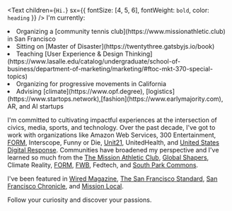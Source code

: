 <Text
  children={`Hi.`}
  sx={{ fontSize: [4, 5, 6], fontWeight: `bold`, color: `heading` }}
/>
I'm currently:
<li>Organizing a [community tennis club](https://www.missionathletic.club) in San Francisco</li>
<li>Sitting on [Master of Disaster](https://twentythree.gatsbyjs.io/book)</li>
<li>Teaching [User Experience & Design Thinking](https://www.lasalle.edu/catalog/undergraduate/school-of-business/department-of-marketing/marketing/#ftoc-mkt-370-special-topics)</li>
<li>Organizing for progressive movements in California</li>
<li>Advising [climate](https://www.opf.degree), [logistics](https://www.startops.network),[fashion](https://www.earlymajority.com), AR, and AI startups</li>

I'm committed to cultivating impactful experiences at the intersection of civics, media, sports, and technology. Over the past decade, I've got to work with organizations like Amazon Web Services, 300 Entertainment, [FORM](https://www.experienceform.com), Interscope, Funny or Die, [Unit21](https://www.unit21.com), UnitedHealth, and [United States Digital Response](https://www.usdigitalresponse.com). Communities have broadened my perspective and I've learned so much from the [The Mission Athletic Club](www.missionathletic.club), [Global Shapers](https://www.globalshapers.org), Climate Reality, [FORM](https://www.experienceform.com), [FWB](https://www.fwb.help), Fedtech, and [South Park Commons](https://www.southparkcommons.com).

I've been featured in [Wired Magazine](https://www.wired.com/story/dating-irl-athletic-clubs-gyms/), [The San Francisco Standard](https://sfstandard.com/2025/04/09/rise-of-the-social-wellness-club-how-sf-turned-sweat-into-a-social-life/), [San Francisco Chronicle](https://www.sfchronicle.com/sf/article/pickleball-tennis-court-reservation-fee-proposed-19462156.php), and [Mission Local](https://missionlocal.org/2025/05/sf-tennis-pickleball-courts-reservation-fees/).

Follow your curiosity and discover your passions.
